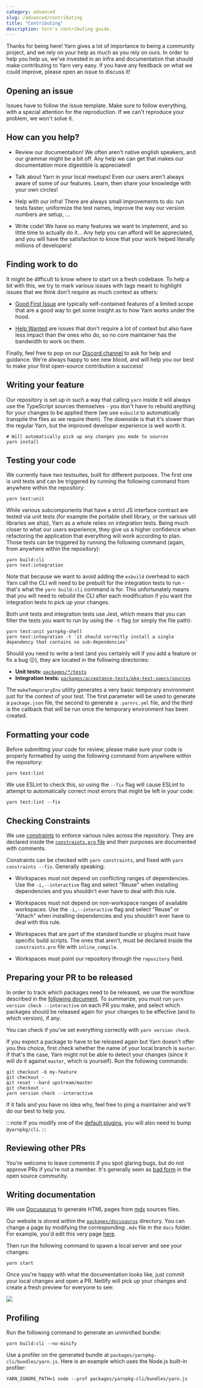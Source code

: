 ```yaml
---
category: advanced
slug: /advanced/contributing
title: "Contributing"
description: Yarn's contributing guide.
---
```


Thanks for being here! Yarn gives a lot of importance to being a community project, and we rely on your help as much as you rely on ours. In order to help you help us, we've invested in an infra and documentation that should make contributing to Yarn very easy. If you have any feedback on what we could improve, please open an issue to discuss it!

## Opening an issue

Issues have to follow the issue template. Make sure to follow everything, with a special attention for the reproduction. If we can't reproduce your problem, we won't solve it.

## How can you help?

- Review our documentation! We often aren't native english speakers, and our grammar might be a bit off. Any help we can get that makes our documentation more digestible is appreciated!

- Talk about Yarn in your local meetups! Even our users aren't always aware of some of our features. Learn, then share your knowledge with your own circles!

- Help with our infra! There are always small improvements to do: run tests faster, uniformize the test names, improve the way our version numbers are setup, ...

- Write code! We have so many features we want to implement, and so little time to actually do it... Any help you can afford will be appreciated, and you will have the satisfaction to know that your work helped literally millions of developers!

## Finding work to do

It might be difficult to know where to start on a fresh codebase. To help a bit with this, we try to mark various issues with tags meant to highlight issues that we think don't require as much context as others:

- [Good First Issue](https://github.com/yarnpkg/berry/issues?q=is%3Aissue+is%3Aopen+label%3A%22good+first+issue%22) are typically self-contained features of a limited scope that are a good way to get some insight as to how Yarn works under the hood.

- [Help Wanted](https://github.com/yarnpkg/berry/issues?q=is%3Aissue+is%3Aopen+label%3A%22help+wanted%22) are issues that don't require a lot of context but also have less impact than the ones who do, so no core maintainer has the bandwidth to work on them.

Finally, feel free to pop on our [Discord channel](https://discordapp.com/invite/yarnpkg) to ask for help and guidance. We're always happy to see new blood, and will help you our best to make your first open-source contribution a success!

## Writing your feature

Our repository is set up in such a way that calling `yarn` inside it will always use the TypeScript sources themselves - you don't have to rebuild anything for your changes to be applied there (we use `esbuild` to automatically transpile the files as we require them). The downside is that it's slower than the regular Yarn, but the improved developer experience is well worth it.

```commandline
# Will automatically pick up any changes you made to sources
yarn install
```

## Testing your code

We currently have two testsuites, built for different purposes. The first one is unit tests and can be triggered by running the following command from anywhere within the repository:

```commandline
yarn test:unit
```

While various subcomponents that have a strict JS interface contract are tested via unit tests (for example the portable shell library, or the various util libraries we ship), Yarn as a whole relies on integration tests. Being much closer to what our users experience, they give us a higher confidence when refactoring the application that everything will work according to plan. Those tests can be triggered by running the following command (again, from anywhere within the repository):

```commandline
yarn build:cli
yarn test:integration
```

Note that because we want to avoid adding the `esbuild` overhead to each Yarn call the CLI will need to be prebuilt for the integration tests to run - that's what the `yarn build:cli` command is for. This unfortunately means that you will need to rebuild the CLI after each modification if you want the integration tests to pick up your changes.

Both unit tests and integration tests use Jest, which means that you can filter the tests you want to run by using the `-t` flag (or simply the file path):

```commandline
yarn test:unit yarnpkg-shell
yarn test:integration -t 'it should correctly install a single dependency that contains no sub-dependencies'
```

Should you need to write a test (and you certainly will if you add a feature or fix a bug 😉), they are located in the following directories:

- **Unit tests:** [`packages/*/tests`](https://github.com/search?utf8=%E2%9C%93&q=repo%3Ayarnpkg%2Fberry+filename%3Atest.ts+language%3ATypeScript+language%3ATypeScript&type=Code&ref=advsearch&l=TypeScript&l=TypeScript)
- **Integration tests:** [`packages/acceptance-tests/pkg-test-specs/sources`](https://github.com/yarnpkg/berry/tree/master/packages/acceptance-tests/pkg-tests-specs/sources)

The `makeTemporaryEnv` utility generates a very basic temporary environment just for the context of your test. The first parameter will be used to generate a `package.json` file, the second to generate a `.yarnrc.yml` file, and the third is the callback that will be run once the temporary environment has been created.

## Formatting your code

Before submitting your code for review, please make sure your code is properly formatted by using the following command from anywhere within the repository:

```commandline
yarn test:lint
```

We use ESLint to check this, so using the `--fix` flag will cause ESLint to attempt to automatically correct most errors that might be left in your code:

```commandline
yarn test:lint --fix
```

## Checking Constraints

We use [constraints](/features/constraints) to enforce various rules across the repository. They are declared inside the [`constraints.pro` file](https://github.com/yarnpkg/berry/blob/master/constraints.pro) and their purposes are documented with comments.

Constraints can be checked with `yarn constraints`, and fixed with `yarn constraints --fix`. Generally speaking:

- Workspaces must not depend on conflicting ranges of dependencies. Use the `-i,--interactive` flag and select "Reuse" when installing dependencies and you shouldn't ever have to deal with this rule.

- Workspaces must not depend on non-workspace ranges of available workspaces. Use the `-i,--interactive` flag and select "Reuse" or "Attach" when installing dependencies and you shouldn't ever have to deal with this rule.

- Workspaces that are part of the standard bundle or plugins must have specific build scripts. The ones that aren't, must be declared inside the `constraints.pro` file with `inline_compile`.

- Workspaces must point our repository through the `repository` field.

## Preparing your PR to be released

In order to track which packages need to be released, we use the workflow described in the [following document](/features/release-workflow). To summarize, you must run `yarn version check --interactive` on each PR you make, and select which packages should be released again for your changes to be effective (and to which version), if any.

You can check if you've set everything correctly with `yarn version check`.

If you expect a package to have to be released again but Yarn doesn't offer you this choice, first check whether the name of your local branch is `master`. If that's the case, Yarn might not be able to detect your changes (since it will do it against `master`, which is yourself). Run the following commands:

```commandline
git checkout -b my-feature
git checkout -
git reset --hard upstream/master
git checkout -
yarn version check --interactive
```

If it fails and you have no idea why, feel free to ping a maintainer and we'll do our best to help you.

:::note
If you modify one of the [default plugins](https://github.com/yarnpkg/berry#default-plugins), you will also need to bump `@yarnpkg/cli`.
:::

## Reviewing other PRs

You're welcome to leave comments if you spot glaring bugs, but do not approve PRs if you're not a member.
It's generally seen as [bad form](https://twitter.com/brian_d_vaughn/status/1224051534536667137) in the open source community.

## Writing documentation

We use [Docusaurus](https://docusaurus.io/docs) to generate HTML pages from [mdx](https://mdxjs.com/docs/) sources files.

Our website is stored within the [`packages/docusaurus`](https://github.com/yarnpkg/berry/tree/master/packages/docusaurus) directory. You can change a page by modifying the corresponding `.mdx` file in the `docs` folder. For example, you'd edit this very page [here](https://github.com/yarnpkg/berry/blob/master/packages/docusaurus/docs/advanced/04-technical/contributing.mdx).

Then run the following command to spawn a local server and see your changes:

```commandline
yarn start
```

Once you're happy with what the documentation looks like, just commit your local changes and open a PR. Netlify will pick up your changes and create a fresh preview for everyone to see:

![](https://user-images.githubusercontent.com/1037931/61949789-3cc09300-afac-11e9-9817-89e97771a4e1.png)

## Profiling

Run the following command to generate an unminified bundle:

```commandline
yarn build:cli --no-minify
```

Use a profiler on the generated bundle at `packages/yarnpkg-cli/bundles/yarn.js`. Here is an example which uses the Node.js built-in profiler:

```commandline
YARN_IGNORE_PATH=1 node --prof packages/yarnpkg-cli/bundles/yarn.js
```
